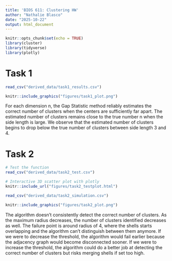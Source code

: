 ---
title: 'BIOS 611: Clustering HW'
author: "Nathalie Blasco"
date: "2025-10-22"
output: html_document
---

```{r setup, include=FALSE}
knitr::opts_chunk$set(echo = TRUE)
library(cluster)   
library(tidyverse)
library(plotly)
```

# Task 1

```{r, task1-simulation}
read_csv("derived_data/task1_results.csv")
```

```{r, task1-plot}
knitr::include_graphics("figures/task1_plot.png")
```

For each dimension n, the Gap Statistic method reliably estimates the correct number of clusters when the centers are sufficiently far apart. The estimated number of clusters remains close to the true number n when the side length is large.
We observe that the estimated number of clusters begins to drop below the true number of clusters between side length 3 and 4. 

# Task 2
```{r, task2-sampledata}
# Test the function
read_csv("derived_data/task2_test.csv")
```

```{r, task2-sampleplot}
# Interactive 3D scatter plot with plotly
knitr::include_url("figures/task2_testplot.html")
```

```{r, task2-simulation}
read_csv("derived_data/task2_simulation.csv")
```

```{r, task2-plot}
knitr::include_graphics("figures/task2_plot.png")
```
The algorithm doesn't consistently detect the correct number of clusters. As the maximum radius decreases, the number of clusters identified decreases as well. The failure point is around radius of 4, where the shells starts overlapping and the algorithm can't distinguish between them anymore. If we were to decrease the threshold, the algorithm would fail earlier because the adjacency graph would become disconnected sooner. If we were to increase the threshold, the algorithm could do a better job at detecting the correct number of clusters but risks merging shells if set too high. 
